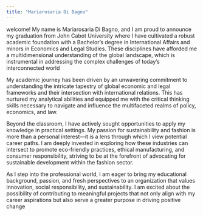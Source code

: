 ```yaml
---
title: "Mariarosaria Di Bagno"
---
```

welcome! My name is Mariarosaria Di Bagno, and I am proud to announce my graduation from John Cabot University where I have cultivated a robust academic foundation with a Bachelor's degree in International Affairs and minors in Economics and Legal Studies. These disciplines have afforded me a multidimensional understanding of the global landscape, which is instrumental in addressing the complex challenges of today's interconnected world

My academic journey has been driven by an unwavering commitment to understanding the intricate tapestry of global economic and legal frameworks and their intersection with international relations. This has nurtured my analytical abilities and equipped me with the critical thinking skills necessary to navigate and influence the multifaceted realms of policy, economics, and law.

Beyond the classroom, I have actively sought opportunities to apply my knowledge in practical settings. My passion for sustainability and fashion is more than a personal interest—it is a lens through which I view potential career paths. I am deeply invested in exploring how these industries can intersect to promote eco-friendly practices, ethical manufacturing, and consumer responsibility, striving to be at the forefront of advocating for sustainable development within the fashion sector.
        
As I step into the professional world, I am eager to bring my educational background, passion, and fresh perspectives to an organization that values innovation, social responsibility, and sustainability. I am excited about the possibility of contributing to meaningful projects that not only align with my career aspirations but also serve a greater purpose in driving positive change

